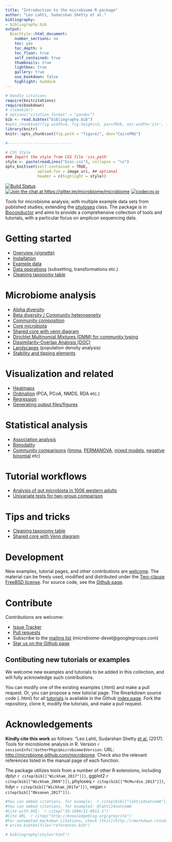 ```yaml
---
title: "Introduction to the microbiome R package"
author: "Leo Lahti, Sudarshan Shetty et al."
bibliography: 
- bibliography.bib
output:
  BiocStyle::html_document:
    number_sections: no
    toc: yes
    toc_depth: 4
    toc_float: true
    self_contained: true
    thumbnails: true
    lightbox: true
    gallery: true
    use_bookdown: false
    highlight: haddock
---
```

<!--
  %\VignetteIndexEntry{microbiome tutorial}
  %\VignetteEngine{knitr::rmarkdown}
  %\usepackage[utf8]{inputenc}
  %\VignetteEncoding{UTF-8}
-->


```r
# Handle citations
require(knitcitations)
require(bookdown)
# cleanbib()
# options("citation_format" = "pandoc")
bib <- read.bibtex("bibliography.bib")
#opts_chunk$set(fig.width=4, fig.height=3, par=TRUE, out.width='2in', fig.pos='H')
library(knitr)
knitr::opts_chunk$set(fig.path = "figure/", dev="CairoPNG")

#----------------------------

# CSS Style
### Import the style from CSS file 'css_path' 
style <- paste(readLines("bioc.css"), collapse = "\n")
opts_knit$set(self.contained = TRUE,
              upload.fun = image_uri, ## optional
              header = c(highlight = style))
```



[![Build Status](https://api.travis-ci.org/microbiome/microbiome.png)](https://travis-ci.org/microbiome/microbiome)  
[![Join the chat at https://gitter.im/microbiome/microbiome](https://badges.gitter.im/microbiome/microbiome.svg)](https://gitter.im/microbiome/microbiome?utm_source=badge&utm_medium=badge&utm_campaign=pr-badge&utm_content=badge)
[![codecov.io](https://codecov.io/github/microbiome/microbiome/coverage.svg?branch=master)](https://codecov.io/github/microbiome/microbiome?branch=master)  




Tools for microbiome analysis; with multiple example data sets from published studies; extending the [phyloseq](http://joey711.github.io/phyloseq/import-data) class. The package is in [Bioconductor](https://bioconductor.org/packages/devel/bioc/html/microbiome.html) and aims to provide a comprehensive collection of tools and tutorials, with a particular focus on amplicon sequencing data.   


# Getting started    

* [Overview (vignette)](https://bioconductor.org/packages/devel/bioc/vignettes/microbiome/inst/doc/vignette.html)   
* [Installation](Installation.html)   
* [Example data](Data.html)   
* [Data operations](Preprocessing.html) (subsetting, transformations etc.)  
* [Cleaning taxonomy table](cleaning_taxonomy_table.html)

# Microbiome analysis   

* [Alpha diversity](Alphadiversity.html)   
* [Beta diversity / Community heterogeneity](Betadiversity.html)   
* [Community composition](Composition.html)     
* [Core microbiota](Core.html)   
* [Shared core with venn diagram](core_venn.html)
* [Dirichlet Multinomial Mixtures (DMM) for community typing](DMM.html)   
* [Dissimilarity-Overlap Analysis (DOC)](DOC.html)   
* [Landscapes](Landscaping.html) (population density analysis)   
* [Stability and tipping elements](Stability.html)   


# Visualization and related   

* [Heatmaps](Heatmap.html)   
* [Ordination](Ordination.html) (PCA, PCoA, NMDS, RDA etc.)    
* [Regression](Regression.html)    
* [Generating output files/figures](Output.html)    


# Statistical analysis      

* [Association analysis](Heatmap.html)    
* [Bimodality](Bimodality.html)    
* [Community comparisons](Comparisons.html) ([limma](limma.html), [PERMANOVA](PERMANOVA.html), [mixed models](Mixedmodels.html), [negative binomial](Negativebinomial.html)  etc)    



# Tutorial workflows   

* [Analysis of gut microbiota in 1006 western adults](Tutorial.html)   
* [Univariate tests for two-group comparison](all.html)   



# Tips and tricks    

* [Cleaning taxonomy table](cleaning_taxonomy_table.html)   
* [Shared core with Venn diagram](core_venn.html)   




# Development   

New examples, tutorial pages, and other contributions are [welcome](Contributing.html). The material can be freely used, modified and distributed under the [Two-clause FreeBSD license](http://en.wikipedia.org/wiki/BSD\_licenses). For source code, see the [Github page](https://github.com/microbiome/microbiome/).    


# Contribute    

Contributions are welcome:   

  * [Issue Tracker](https://github.com/microbiome/microbiome/issues)   
  * [Pull requests](https://github.com/microbiome/microbiome/)  
  * Subscribe to the [mailing list](https://groups.google.com/forum/#!forum/microbiome-devel)   (microbiome-devel@googlegroups.com)   
  * [Star us on the Github page](https://github.com/microbiome/microbiome)   


## Contibuting new tutorials or examples   

We welcome new examples and tutorials to be added in this collection, and will fully acknowledge such contributions.   

You can modify one of the existing examples (.html) and make a pull request. Or, you can propose a new tutorial page. The Rmarkdown source code (..html) for all [tutorials](http://microbiome.github.io/tutorials/) is available in the Github [index.page](https://github.com/microbiome/tutorials). Fork the repository, clone it, modify the tutorials, and make a pull request.    


# Acknowledgements   

**Kindly cite this work** as follows: "Leo Lahti, Sudarshan Shetty [et al.](https://github.com/microbiome/microbiome/graphs/contributors) (2017). Tools for microbiome analysis in R. Version `r sessionInfo()$otherPkgs$microbiome$Version`. URL: [http://microbiome.github.com/microbiome](http://microbiome.github.com/microbiome). Check also the relevant references listed in the manual page of each function.    

The package utilizes tools from a number of other R extensions, including dplyr `r citep(bib[["Wickham_2017"]])`, ggplot2 `r citep(bib[["Wickham_2009"]])`, phyloseq `r citep(bib[["McMurdie_2013"]])`, tidyr `r citep(bib[["Wickham_2017a"]])`, vegan `r citep(bib[["Oksanen_2017"]])`.   


```r
#You can embed citations, for example: `r citep(bib[["lahti14natcomm"]])`
#You can embed citations, for example2: @lahti14natcomm
#Cite with DOI: `r citep("10.1890/11-0011.1")`
#Cite URL `r citep("http://knowledgeblog.org/greycite")`
#For automated markdown citations, check [this](http://rmarkdown.rstudio.com/authoring_bibliographies_and_citations.html), [this](https://github.com/cboettig/knitcitations), and [this](http://www.carlboettiger.info/2012/03/24/citations-in-markdown-using-knitr.html). 
# write.bibtex(file="references.bib")
```

```r
# bibliography(style="html")
```
